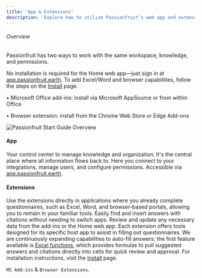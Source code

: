 ```yaml
---
title: 'App & Extensions'
description: 'Explore how to utilize Passionfruit’s web app and extensions for seamless knowledge management and task execution'
---
```


###### Overview
Passionfruit has two ways to work with the same workspace, knowledge, and permissions.

No installation is required for the Home web app—just sign in at [app.passionfruit.earth](https://app.passionfruit.earth). To add Excel/Word and browser capabilities, follow the steps on the [Install](/docs/installation/install) page.

• Microsoft Office add-ins: install via Microsoft AppSource or from within Office

• Browser extension: install from the Chrome Web Store or Edge Add-ons

<div className="rounded-lg overflow-hidden border ">
  <img src="/images/getting-started/home-add-ins.png" className="h-fit my-0" alt="Passionfruit Start Guide Overview" />
</div>


#### <Icon icon="browser" size={16} />  App
Your control center to manage knowledge and organization. It's the central place where all information flows back to. Here you connect to your integrations, manage users, and configure permissions. Accessible via [app.passionfruit.earth](https://app.passionfruit.earth).

#### <Icon icon="mobile" size={16} /> Extensions 
 Use the extensions directly in applications where you already complete questionnaires, such as Excel, Word, and browser-based portals, allowing you to remain in your familiar tools. Easily find and insert answers with citations without needing to switch apps. Review and update any necessary data from the add-ins or the Home web app. Each extension offers tools designed for its specific host app to assist in filling out questionnaires. We are continuously expanding capabilities to auto-fill answers; the first feature available is [Excel functions](/docs/excel-functions), which provides formulas to pull suggested answers and citations directly into cells for quick review and approval. For installation instructions, visit the [Install](/docs/installation/install) page.

`MS Add-ins` & `Browser Extensions`.

